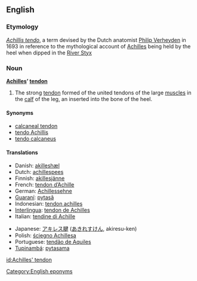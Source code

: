 ==English==

===Etymology===
{{L.}} ''[[Achillis tendo]]'', a term devised by the Dutch anatomist [[w:Philip Verheyden|Philip Verheyden]] in 1693 in reference to the mythological account of [[Achilles]] being held by the heel when dipped in the [[w:Styx|River Styx]]

===Noun===
'''[[Achilles]]’ [[tendon]]'''

# {{anatomy}} The strong [[tendon]] formed of the united tendons of the large [[muscle]]s in the [[calf]] of the leg, an inserted into the bone of the heel.

====Synonyms====
*[[calcaneal tendon]]
*[[tendo Achillis]]
*[[tendo calcaneus]]

====Translations====
{{top}}
*Danish: [[akilleshæl]]
*Dutch: [[achillespees]] {{f}}
*Finnish: [[akillesjänne]]
*French: [[tendon d’Achille]] {{m}}
*German: [[Achillessehne]] {{f}}
*[[Guaraní]]: [[pytasã]]
*Indonesian: [[tendon achilles]]
*[[Interlingua]]: [[tendon de Achilles]]
*Italian: [[tendine di Achille]] {{m}}
{{mid}}
*Japanese: [[アキレス腱]] ([[あきれすけん]], akiresu-ken)
*Polish: [[ścięgno Achillesa]] {{n}}
*Portuguese: [[tendão de Aquiles]] {{m}}
*[[Tupinambá]]: [[pytasama]]
{{bottom}}

[[Category:English eponyms]]

[[id:Achilles' tendon]]